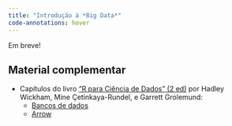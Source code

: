 ```yaml
---
title: "Introdução à *Big Data*"
code-annotations: hover
---
```


Em breve!


## Material complementar

- Capítulos do livro ["R para Ciência de Dados" (2 ed)](https://pt.r4ds.hadley.nz/) por  Hadley Wickham, Mine Çetinkaya-Rundel, e Garrett Grolemund:
  - [Bancos de dados](https://pt.r4ds.hadley.nz/databases.html)
  - [Arrow](https://pt.r4ds.hadley.nz/arrow.html)

